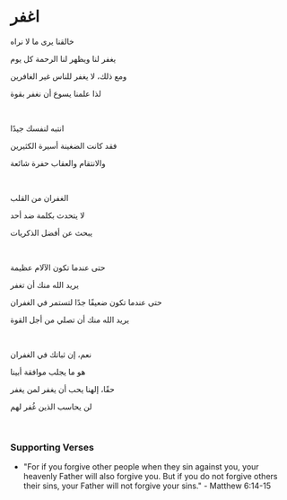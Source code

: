 # اغفر

خالقنا يرى ما لا نراه

يغفر لنا ويظهر لنا الرحمة كل يوم

ومع ذلك، لا يغفر للناس غير الغافرين

لذا علمنا يسوع أن نغفر بقوة

<br />

انتبه لنفسك جيدًا

فقد كانت الضغينة أسيرة الكثيرين

والانتقام والعقاب حفرة شائعة

<p></p>

<br />

الغفران من القلب

لا يتحدث بكلمة ضد أحد

يبحث عن أفضل الذكريات

<p></p>

<br />

حتى عندما تكون الآلام عظيمة

يريد الله منك أن تغفر

حتى عندما تكون ضعيفًا جدًا لتستمر في الغفران

يريد الله منك أن تصلي من أجل القوة

<br />

نعم، إن ثباتك في الغفران

هو ما يجلب موافقة أبينا

حقًا، إلهنا يحب أن يغفر لمن يغفر

لن يحاسب الذين غُفر لهم

<br />

### Supporting Verses

- "For if you forgive other people when they sin against you, your heavenly Father will also forgive you. But if you do not forgive others their sins, your Father will not forgive your sins." - Matthew 6:14-15